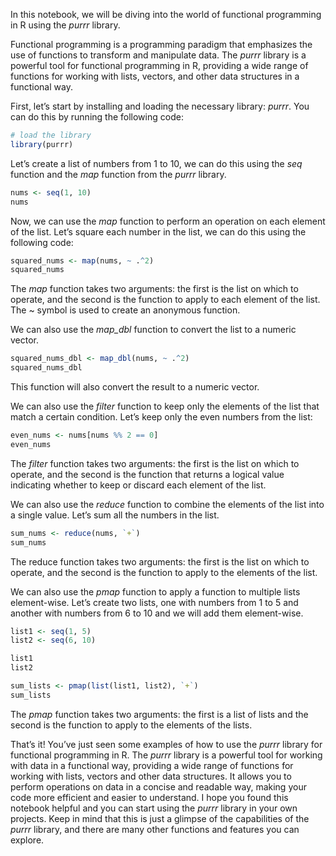 In this notebook, we will be diving into the world of functional programming in R using the *purrr* library.

Functional programming is a programming paradigm that emphasizes the use of functions to transform and manipulate data. The *purrr* library is a powerful tool for functional programming in R, providing a wide range of functions for working with lists, vectors, and other data structures in a functional way.

First, let's start by installing and loading the necessary library: *purrr*. You can do this by running the following code:


```r
# load the library
library(purrr)
```

Let's create a list of numbers from 1 to 10, we can do this using the *seq* function and the *map* function from the *purrr* library.

```r
nums <- seq(1, 10)
nums
```

Now, we can use the *map* function to perform an operation on each element of the list. Let's square each number in the list, we can do this using the following code:

```r
squared_nums <- map(nums, ~ .^2)
squared_nums
```

The *map* function takes two arguments: the first is the list on which to operate, and the second is the function to apply to each element of the list. The ~ symbol is used to create an anonymous function.

We can also use the *map_dbl* function to convert the list to a numeric vector.

```r
squared_nums_dbl <- map_dbl(nums, ~ .^2)
squared_nums_dbl
```

This function will also convert the result to a numeric vector.

We can also use the *filter* function to keep only the elements of the list that match a certain condition. Let's keep only the even numbers from the list:

```r
even_nums <- nums[nums %% 2 == 0]
even_nums 
```

The *filter* function takes two arguments: the first is the list on which to operate, and the second is the function that returns a logical value indicating whether to keep or discard each element of the list.

We can also use the *reduce* function to combine the elements of the list into a single value. Let's sum all the numbers in the list.

```r
sum_nums <- reduce(nums, `+`)
sum_nums
```

The reduce function takes two arguments: the first is the list on which to operate, and the second is the function to apply to the elements of the list.

We can also use the *pmap* function to apply a function to multiple lists element-wise. Let's create two lists, one with numbers from 1 to 5 and another with numbers from 6 to 10 and we will add them element-wise.


```r
list1 <- seq(1, 5)
list2 <- seq(6, 10)

list1
list2
```

```r
sum_lists <- pmap(list(list1, list2), `+`)
sum_lists
```

The *pmap* function takes two arguments: the first is a list of lists and the second is the function to apply to the elements of the lists.

That's it! You've just seen some examples of how to use the *purrr* library for functional programming in R. The *purrr* library is a powerful tool for working with data in a functional way, providing a wide range of functions for working with lists, vectors and other data structures. It allows you to perform operations on data in a concise and readable way, making your code more efficient and easier to understand. I hope you found this notebook helpful and you can start using the *purrr* library in your own projects. Keep in mind that this is just a glimpse of the capabilities of the *purrr* library, and there are many other functions and features you can explore.